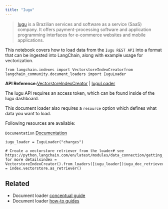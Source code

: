 ```yaml
---
title: "Iugu"
---
```


> [Iugu](https://www.iugu.com/) is a Brazilian services and software as a service (SaaS) company. It offers payment-processing software and application programming interfaces for e-commerce websites and mobile applications.

This notebook covers how to load data from the `Iugu REST API` into a format that can be ingested into LangChain, along with example usage for vectorization.

```
from langchain.indexes import VectorstoreIndexCreatorfrom langchain_community.document_loaders import IuguLoader
```

**API Reference:**[VectorstoreIndexCreator](https://python.langchain.com/api_reference/langchain/indexes/langchain.indexes.vectorstore.VectorstoreIndexCreator.html) | [IuguLoader](https://python.langchain.com/api_reference/community/document_loaders/langchain_community.document_loaders.iugu.IuguLoader.html)

The Iugu API requires an access token, which can be found inside of the Iugu dashboard.

This document loader also requires a `resource` option which defines what data you want to load.

Following resources are available:

`Documentation` [Documentation](https://dev.iugu.com/reference/metadados)

```
iugu_loader = IuguLoader("charges")
```

```
# Create a vectorstore retriever from the loader# see https://python.langchain.com/en/latest/modules/data_connection/getting_started.html for more detailsindex = VectorstoreIndexCreator().from_loaders([iugu_loader])iugu_doc_retriever = index.vectorstore.as_retriever()
```

## Related

* Document loader [conceptual guide](/oss/concepts/document_loaders)
* Document loader [how-to guides](/oss/how_to/#document-loaders)
